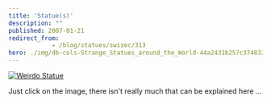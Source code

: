 ```yaml
---
title: 'Statue(s)'
description: ""
published: 2007-01-21
redirect_from: 
            - /blog/statues/swizec/313
hero: ./img/db-cols-Strange_Statues_around_the_World-44a2431b257c3748321708.jpg
---
```

[![Weirdo Statue](./img/db-cols-Strange_Statues_around_the_World-44a2431b257c3748321708.jpg)](http://www.anvari.org/cols/Strange_Statues_around_the_World/44a2431b257c3748321708.html)

Just click on the image, there isn't really much that can be explained here ...
